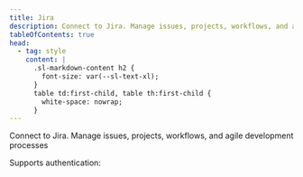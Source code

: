 ```yaml
---
title: Jira
description: Connect to Jira. Manage issues, projects, workflows, and agile development processes
tableOfContents: true
head:
  - tag: style
    content: |
      .sl-markdown-content h2 {
        font-size: var(--sl-text-xl);
      }
      table td:first-child, table th:first-child {
        white-space: nowrap;
      }
---
```



Connect to Jira. Manage issues, projects, workflows, and agile development processes

Supports authentication: <Badge text="OAuth 2.0" />

